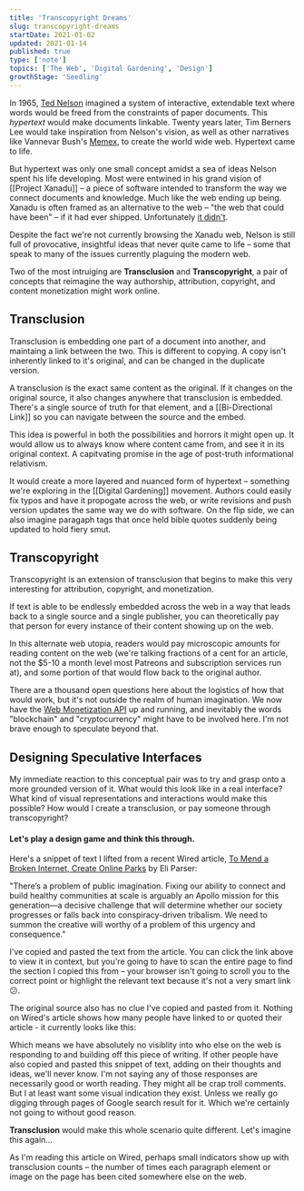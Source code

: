 ```yaml
---
title: 'Transcopyright Dreams'
slug: transcopyright-dreams
startDate: 2021-01-02
updated: 2021-01-14
published: true
type: ['note']
topics: ['The Web', 'Digital Gardening', 'Design']
growthStage: 'Seedling'
---
```


<IntroParagraph>

In 1965, [Ted Nelson](https://en.wikipedia.org/wiki/Ted_Nelson) imagined a system of interactive, extendable text where words would be freed from the constraints of paper documents. This _hypertext_ would make documents linkable. Twenty years later, Tim Berners Lee would take inspiration from Nelson's vision, as well as other narratives like Vannevar Bush's [Memex](https://en.wikipedia.org/wiki/Memex), to create the world wide web. Hypertext came to life.

</IntroParagraph>

But hypertext was only one small concept amidst a sea of ideas Nelson spent his life developing. Most were entwined in his grand vision of [[Project Xanadu]] – a piece of software intended to transform the way we connect documents and knowledge. Much like the web ending up being. Xanadu is often framed as an alternative to the web – "the web that could have been" – if it had ever shipped. Unfortunately [it didn't](https://www.wired.com/1995/06/xanadu/).

Despite the fact we're not currently browsing the Xanadu web, Nelson is still full of provocative, insightful ideas that never quite came to life – some that speak to many of the issues currently plaguing the modern web.

Two of the most intruiging are **Transclusion** and **Transcopyright**, a pair of concepts that reimagine the way authorship, attribution, copyright, and content monetization might work online.

## Transclusion

Transclusion is embedding one part of a document into another, and maintaing a link between the two. This is different to copying. A copy isn't inherently linked to it's original, and can be changed in the duplicate version.

A transclusion is the exact same content as the original. If it changes on the original source, it also changes anywhere that transclusion is embedded. There's a single source of truth for that element, and a [[Bi-Directional Link]] so you can navigate between the source and the embed.

This idea is powerful in both the possibilities and horrors it might open up.  It would allow us to always know where content came from, and see it in its original context. A capitvating promise in the age of post-truth informational relativism. 

It would create a more layered and nuanced form of hypertext – something we're exploring in the [[Digital Gardening]] movement. Authors could easily fix typos and have it propogate across the web, or write revisions and push version updates the same way we do with software. On the flip side, we can also imagine paragaph tags that once held bible quotes suddenly being updated to hold fiery smut.

## Transcopyright

Transcopyright is an extension of transclusion that begins to make this very interesting for attribution, copyright, and monetization.

If text is able to be endlessly embedded across the web in a way that leads back to a single source and a single publisher, you can theoretically pay that person for every instance of their content showing up on the web.

In this alternate web utopia, readers would pay microscopic amounts for reading content on the web (we're talking fractions of a cent for an article, not the $5-10 a month level most Patreons and subscription services run at), and some portion of that would flow back to the original author.

There are a thousand open questions here about the logistics of how that would work, but it's not outside the realm of human imagination. We now have the [Web Monetization API](https://webmonetization.org/) up and running, and inevitably the words "blockchain" and "cryptocurrency" might have to be involved here. I'm not brave enough to speculate beyond that.

## Designing Speculative Interfaces

My immediate reaction to this conceptual pair was to try and grasp onto a more grounded version of it. What would this look like in a real interface? What kind of visual representations and interactions would make this possible? How would I create a transclusion, or pay someone through transcopyright?

#### Let's play a design game and think this through.

Here's a snippet of text I lifted from a recent Wired article, [To Mend a Broken Internet, Create Online Parks](https://www.wired.com/story/to-mend-a-broken-internet-create-online-parks/) by Eli Parser:

<SimpleCard width="780px">

"There’s a problem of public imagination. Fixing our ability to connect and build healthy communities at scale is arguably an Apollo mission for this generation—a decisive challenge that will determine whether our society progresses or falls back into conspiracy-driven tribalism. We need to summon the creative will worthy of a problem of this urgency and consequence."

</SimpleCard>

I've copied and pasted the text from the article. You can click the link above to view it in context, but you're going to have to scan the entire page to find the section I copied this from – your browser isn't going to scroll you to the correct point or highlight the relevant text because it's not a very smart link 😕.

The original source also has no clue I've copied and pasted from it. Nothing on Wired's article shows how many people have linked to or quoted their article - it currently looks like this:

<ImageFrame src="https://p-ZmFjNlQ.b3.n0.cdn.getcloudapp.com/items/geuoQpb4/d63e913c-dc63-4643-933f-e98d9b0368f7.jpg?v=15fe4f207f02029a4dbbb83471f6add0" width="800px" />

Which means we have absolutely no visiblity into who else on the web is responding to and building off this piece of writing. If other people have also copied and pasted this snippet of text, adding on their thoughts and ideas, we'll never know. <Footnote idName={1}>I'm not saying any of those responses are necessarily good or worth reading. They might all be crap troll comments. But I at least want some visual indication they exist. </Footnote> Unless we really go digging through pages of Google search result for it. Which we're certainly not going to without good reason. 

**Transclusion** would make this whole scenario quite different. Let's imagine this again...

As I'm reading this article on Wired, perhaps small indicators show up with transclusion counts – the number of times each paragraph element or image on the page has been cited somewhere else on the web.

<ImageFrame src="https://p-ZmFjNlQ.b3.n0.cdn.getcloudapp.com/items/YEuQYBw1/addd653f-9b83-46a5-b71f-d833bfc35d87.png?v=85a5fa94a8342415f4e18da73ca05a5a" width="800px" />

<ComingSoon />